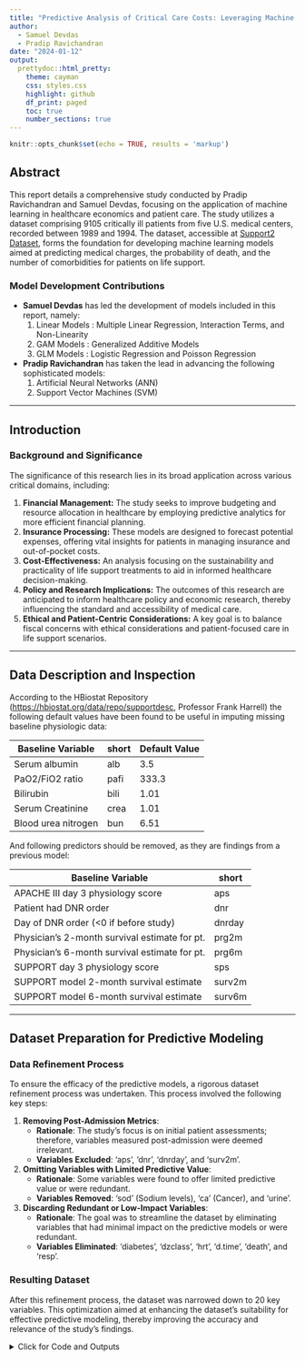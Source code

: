 ```yaml
---
title: "Predictive Analysis of Critical Care Costs: Leveraging Machine Learning to Understand Healthcare Factors in Life Support Patients"
author:
  - Samuel Devdas
  - Pradip Ravichandran
date: "2024-01-12"
output:
  prettydoc::html_pretty:
    theme: cayman
    css: styles.css
    highlight: github
    df_print: paged
    toc: true
    number_sections: true
---
```



```r
knitr::opts_chunk$set(echo = TRUE, results = 'markup')
```

## Abstract

This report details a comprehensive study conducted by Pradip Ravichandran and Samuel Devdas, focusing on the application of machine learning in healthcare economics and patient care. The study utilizes a dataset comprising 9105 critically ill patients from five U.S. medical centers, recorded between 1989 and 1994. The dataset, accessible at [Support2 Dataset](https://archive.ics.uci.edu/dataset/880/support2), forms the foundation for developing machine learning models aimed at predicting medical charges, the probability of death, and the number of comorbidities for patients on life support.

### Model Development Contributions

- **Samuel Devdas** has led the development of models included in this report, namely:
  1. Linear Models : Multiple Linear Regression, Interaction Terms, and Non-Linearity
  2. GAM Models : Generalized Additive Models
  3. GLM Models : Logistic Regression and Poisson Regression

- **Pradip Ravichandran** has taken the lead in advancing the following sophisticated models:
  1. Artificial Neural Networks (ANN)
  2. Support Vector Machines (SVM)



---


## Introduction

### Background and Significance

The significance of this research lies in its broad application across various critical domains, including:

1. **Financial Management:** The study seeks to improve budgeting and resource allocation in healthcare by employing predictive analytics for more efficient financial planning.
2. **Insurance Processing:** These models are designed to forecast potential expenses, offering vital insights for patients in managing insurance and out-of-pocket costs.
3. **Cost-Effectiveness:** An analysis focusing on the sustainability and practicality of life support treatments to aid in informed healthcare decision-making.
4. **Policy and Research Implications:** The outcomes of this research are anticipated to inform healthcare policy and economic research, thereby influencing the standard and accessibility of medical care.
5. **Ethical and Patient-Centric Considerations:** A key goal is to balance fiscal concerns with ethical considerations and patient-focused care in life support scenarios.

---

## Data Description and Inspection

According to the HBiostat Repository (<https://hbiostat.org/data/repo/supportdesc>, Professor Frank Harrell) the following default values have been found to be useful in imputing missing baseline physiologic data:

| Baseline Variable   | short | Default Value |
|---------------------|-------|---------------|
| Serum albumin       | alb   | 3.5           |
| PaO2/FiO2 ratio     | pafi  | 333.3         |
| Bilirubin           | bili  | 1.01          |
| Serum Creatinine    | crea  | 1.01          |
| Blood urea nitrogen | bun   | 6.51          |


And following predictors should be removed, as they are findings from a previous model:

| Baseline Variable                             | short  |
|-----------------------------------------------|--------|
| APACHE III day 3 physiology score             | aps    |
| Patient had DNR order                         | dnr    |
| Day of DNR order (<0 if before study)         | dnrday |
| Physician’s 2-month survival estimate for pt. | prg2m  |
| Physician’s 6-month survival estimate for pt. | prg6m  |
| SUPPORT day 3 physiology score                | sps    |
| SUPPORT model 2-month survival estimate       | surv2m |
| SUPPORT model 6-month survival estimate       | surv6m |


---


## Dataset Preparation for Predictive Modeling

### Data Refinement Process

To ensure the efficacy of the predictive models, a rigorous dataset refinement process was undertaken. This process involved the following key steps:

1. **Removing Post-Admission Metrics**: 
   - **Rationale**: The study's focus is on initial patient assessments; therefore, variables measured post-admission were deemed irrelevant.
   - **Variables Excluded**: 'aps', 'dnr', 'dnrday', and 'surv2m'.

2. **Omitting Variables with Limited Predictive Value**: 
   - **Rationale**: Some variables were found to offer limited predictive value or were redundant.
   - **Variables Removed**: 'sod' (Sodium levels), 'ca' (Cancer), and 'urine'.

3. **Discarding Redundant or Low-Impact Variables**: 
   - **Rationale**: The goal was to streamline the dataset by eliminating variables that had minimal impact on the predictive models or were redundant.
   - **Variables Eliminated**: 'diabetes', 'dzclass', 'hrt', 'd.time', 'death', and 'resp'.

### Resulting Dataset

After this refinement process, the dataset was narrowed down to 20 key variables. This optimization aimed at enhancing the dataset's suitability for effective predictive modeling, thereby improving the accuracy and relevance of the study's findings.

<details>
<summary>Click for Code and Outputs </summary>
```r
# Load dataset
df_support <- read.csv("support2.csv", header = TRUE, sep = ",")

# Check the Variables' descriptions
df_description <- read.csv("support-variables-description.csv", header = TRUE, sep = ",")
df_description

# Inspect dataset
head(df_support, 3)

# Check structure of the dataset
str(df_support)
dim(df_support)

# Subset the data frame
selected_vars <- c("age", "hospdead", "slos", "dzgroup", "num.co", 
                   "edu", "income", "scoma", "charges", "hday", 
                   "dementia", "meanbp", "temp", "pafi", "alb", 
                   "bili", "crea", "ph", "bun", "adlsc")

# Create a new data frame with only the selected variables
df_support <- df_support[selected_vars]
```
<details>

---

## Data Cleaning and Preprocessing

### Overview

Data cleaning and preprocessing are critical steps in preparing a dataset for predictive modeling. In this phase, we focused on converting data into a format that can be effectively utilized in machine learning models, with particular attention to correctly formatting and processing categorical variables.

### Process Description

#### Categorical Variables Inspection

Our initial step involved a detailed inspection of the dataset, particularly focusing on categorical variables. We identified issues with data types of some variables. For instance, the `income` variable was incorrectly classified as a character (`chr`) type, which should have been a categorical (`factor`) type. This misclassification can impact the model's performance as it treats these variables inappropriately. 

- Example of Incorrect Data Type: `income: chr "$11-$25k" "$11-$25k" "under $11k"`

#### Code Implementation

1. **Identification of Categorical Variables:**
   We began by grouping the variables of interest (`hospdead`, `dzgroup`, `income`, `dementia`) which are categorical in nature.

2. **Verification of Unique Values:**
   Using the `sapply` function, we checked for unique values in these variables within the dataset to understand their structure and variability.

3. **Conversion to Factors:**
   To correct the data types, we converted these variables into factors. Notably, `income` was converted to an ordered factor to maintain the inherent order in income categories. This conversion is crucial for models that are sensitive to the ordinal nature of the data.

4. **Final Structure Validation:**
   After the conversion, we rechecked the structure of the dataset to ensure that the changes were correctly implemented.


<details>
<summary>Click for Code and Outputs </summary>
```r
# Identify and Group the categorical variables as categories of interest
cat_interest <- c("hospdead", "dzgroup", "income", "dementia")

# Apply unique function to validate that the cat_interest have unique categorical values and check their structure
unique_values <- sapply(df_support[cat_interest], unique)
str(unique_values)

# Convert categorical and ordinal variables to factors
df_support$hospdead <- factor(df_support$hospdead)
df_support$dzgroup <- factor(df_support$dzgroup)
df_support$income <- factor(df_support$income, ordered = TRUE, 
                            levels = c("under $11k", "$11-$25k", "$25-$50k", ">$50k"))
df_support$dementia <- factor(df_support$dementia)

# Check structure of dataset to confirm changes
str(df_support[cat_interest])

```
<details>

---

## Imputing Missing Values

### Introduction

Handling missing data is a crucial step in the machine learning pipeline. Inconsistent handling of missing values can introduce bias or distort the underlying patterns in the data, impacting model performance.

### Methodology

1. **Predefined Imputation**: For certain variables (`alb`, `pafi`, `bili`, `crea`, `bun`), we impute missing values with predefined constants. This approach is often used when domain knowledge suggests a standard value or when a typical value is known. 

2. **Mean Imputation for 'ph'**: We impute the variable `ph` with the mean of its non-missing values. Mean imputation is effective for normally distributed data or when the proportion of missing data is low.

3. **Mode Imputation for Categorical Variables**: For categorical variables (`income`, `edu`), we employ mode imputation. This method is suitable for categorical data, substituting missing values with the most frequently occurring category.

4. **Validation of Imputation**: Post-imputation, we verify the absence of missing values in our dataset. This step ensures data integrity and completeness.

5. **Data Cleaning**: Finally, we remove any remaining rows with missing values. This step is vital in scenarios where imputation is not feasible or when the remaining missing data is minimal and unlikely to impact the dataset's overall quality.


<details>
<summary>Click for Code and Outputs </summary>
```r
# Impute missing values with specified values
impute_values <- c(
    alb = 3.5, pafi = 333.3, bili = 1.01,
    crea = 1.01, bun = 6.51
)

# Loop through the vector to impute values
for (var in names(impute_values)) {
    df_support[[var]][is.na(df_support[[var]])] <- impute_values[var]
}

# Impute the variable "ph" with the mean value
mean_ph <- mean(df_support$ph, na.rm = TRUE)
df_support$ph[is.na(df_support$ph)] <- mean_ph

# Impute the variable "income" with the mode value
getMode <- function(v) {
    uniqv <- unique(na.omit(v))
    uniqv[which.max(tabulate(match(v, uniqv)))]
}
mode_value <- getMode(df_support$income)
df_support$income[is.na(df_support$income)] <- mode_value

# Impute the variable "edu" with the mode value
mode_value <- getMode(df_support$edu)
df_support$edu[is.na(df_support$edu)] <- mode_value

# Check for Missing Values in df_support and sort in descending order
na_counts_col <- colSums(is.na(df_support))
na_counts_col <- sort(na_counts_col, decreasing = TRUE)
na_counts_col[1:15]

# Drop all the remaining rows with missing values.
final_df <- df_support[complete.cases(df_support), ]
dim(final_df)
sort(colnames(final_df))
```
<details>

---

## Exploratory Data Analysis

### Distribution Analysis of 'Charges'

#### Initial Observation
- The initial analysis of the `charges` variable reveals a highly right-skewed distribution. This skewness indicates that the majority of charges are less than 100,000, suggesting a concentration of lower values in our dataset.

#### Transformation Strategy
- To address the skewness and linearize the relationships, we apply a logarithmic transformation to the `charges` variable. This approach is standard in data analysis to handle skewed data distributions.

#### Implementation Details
1. **Logarithmic Transformation**:
   - The logarithm of zero or negative numbers is undefined. To circumvent this issue, we add a small constant (1 in this case) to the `charges` before applying the logarithmic transformation. This step ensures that all values are positive and suitable for the transformation.
   - `final_df$log_charges <- log(final_df$charges + 1)`

2. **Re-evaluation of Distribution**:
   - Post-transformation, the distribution of `log_charges` is examined. The histogram of log-transformed charges indicates a shift towards a more normal distribution. This transformation makes the data more suitable for various statistical and machine learning models that assume normality of features.


<details>
<summary>Click for Code and Outputs </summary>
```r
hist(final_df$charges, breaks = 50, main = "Histogram of Charges", xlab = "Charges", col = "blue", border = "black")

# The "charges" variable is highly right skewed with majority <100000

# To linearize the relationships, we take the logarithm of the 'charges' variable. However, since the log of zero or negative numbers is undefined, we add a small constant before taking the log to avoid errors. We then check the distribution of the resulting log-transformed charges.

# Taking the logarithm of 'charges' to linearize relationships
final_df$log_charges <- log(final_df$charges + 1)

# Plotting the histogram to check the distribution of log-transformed 'charges'
hist(final_df$log_charges, breaks = 50, 
     main = "Histogram of log_Charges", 
     xlab = "Charges", col = "blue", border = "black")
```


### Data Visualization: Exploring Relationships in Healthcare Data

#### Objective

The primary aim here is to visually explore the relationships between various numeric variables and `log_charges`, a logarithmic transformation of medical charges, in a healthcare dataset. This examination is pivotal in identifying potential predictors for healthcare costs.

#### Preparing Data for Plotting

- **Selection of Numeric Variables**: We began by isolating numeric variables from the dataset. These variables represent different quantitative aspects of healthcare data.

- **Excluding Target Variables**: From this numeric subset, we intentionally excluded  'charges'. 'log_charges' is our variable of interest, against which we plot other variables, and 'charges' is its non-logarithmic counterpart.

#### Key Observations

- **Variables such as 'slos', 'edu', 'scoma', 'hday', 'hrt', 'temp', 'bili', 'crea', and 'bun' showed a positive relationship with 'log_charges'**. This indicates that as these variables increase, there's a tendency for the logarithm of medical charges to increase as well.

- **Variables like 'age', 'num.co', and 'pafi' exhibited a negative relationship with 'log_charges'**. This suggests that higher values of these variables are associated with lower logarithmic medical charges.


<details>
<summary>Click for Code and Outputs </summary>
```r
# Make data ready for plotting
numeric_vars <- names(final_df)[sapply(final_df, is.numeric)]
numeric_vars

# Exclude 'log_charges' from Numeric Columns
numeric_vars <- numeric_vars[!(numeric_vars %in% c("log_charges", "charges"))]
numeric_vars

# Loop through each numeric variable and create a scatterplot against 'log_charges'
library(ggplot2)
for (var in numeric_vars) {
  print(
    ggplot(final_df, aes_string(x = var, y = "log_charges")) +
      geom_point(shape = 19, size = 1, alpha = 0.5, color = "blue") +
      geom_smooth(method = "lm", se = FALSE, color = "red") +  # Add a linear regression line
      labs(title = paste("Scatterplot of log_charges vs", var), x = var, y = "log_charges")
  )
}
```
<details>

---

## Multiple Linear Regression: Predicting Charges for Life Support Patients

### Identifying Key Variables Influencing Life Support Patient Charges

#### Overview

In this section, we discuss the development of multiple linear models to identify the most significant variables impacting the 'log_charges' for life support patients. This is a crucial aspect of healthcare management, as understanding these variables can aid in cost prediction and management.

#### Model Development Process

1. **Initial Model Creation**: We start by fitting a linear model (`lm.charges1`) using all available variables except for 'charges'. This model serves as a baseline to identify potential predictors of 'log_charges'.

2. **Iterative Model Refinement**: 
   - We employ a stepwise approach, systematically removing variables that show the least significance based on their p-values and F-test results. This process involves updating the model multiple times (from `lm.charges1` to `lm.charges8`) to refine its predictive accuracy.
   - In each step, variables like 'crea', 'adlsc', 'alb', 'pafi', and 'scoma', among others, are excluded based on statistical tests (`drop1` analysis). 
   - The aim is to simplify the model by keeping only those variables that significantly contribute to the prediction of 'log_charges'.

3. **Assessing Model Fit**:
   - Throughout this process, we continuously assess the model fit using summary statistics and Akaike Information Criterion (AIC). This helps in determining the balance between model complexity and explanatory power.
   - By the final model (`lm.charges8`), we reach a point where further simplification would lead to a loss of predictive power, indicating an optimal set of variables.

#### Insights and Decision-Making

- **Variable Importance**: This process reveals the most critical variables impacting 'log_charges'. By removing variables one by one and observing the changes in the model's performance, we identify those factors that have the most substantial influence.

- **Model Simplification**: The stepwise refinement underscores the importance of simplicity in model construction. By removing less significant variables, we enhance the model's interpretability and efficiency without compromising its predictive ability.

- **Methodological Considerations**: This iterative approach demonstrates a careful balance between statistical rigor and practical relevance. The decisions made at each step are grounded in statistical tests and the overarching goal of model optimization.

<details>
<summary>Click for Code and Outputs </summary>
```r
# Fitting the starting model using all the variables except 'charges'
# Select only numeric columns from the data frame
numeric_columns <- sapply(final_df, is.numeric)

# Create a new data frame without the 'charges' column
full_df <- subset(final_df, select = -charges) 

# Fit a linear model to predict log-transformed charges using all other variables
lm.charges1 <- lm(log_charges~ ., data = full_df)

# Display the summary of the model fit
summary(lm.charges1)

# Dropping the least significant variable from the model and testing the difference
drop1(lm.charges1, test = "F")

# Updating the model by excluding identified variables
lm.charges2 <- update(lm.charges1, . ~ . - crea)
summary(lm.charges2)

# Dropping variables with higher p-values and inspecting the AIC impact
drop1(lm.charges2, test = "F")

# Simplifying the model based on the drop1 analysis and keeping variables of interest
# Removing the variables adlsc, alb, pafi, and scoma from the model
lm.charges3 <- update(lm.charges2, . ~ . -adlsc -alb - pafi -scoma )
summary(lm.charges3)

# Dropping variables one by one from the model lm.charges3 and testing with F-test
drop1(lm.charges3, test = "F")

# Updating the model lm.charges3 by removing the variables 'ph', 'dementia', 'num.co', 'meanbp'
# and then summarizing the new model lm.charges4
lm.charges4 <- update(lm.charges3, . ~ . - ph - dementia - num.co - meanbp )
summary(lm.charges4)

# Testing the model by dropping one variable at a time
drop1(lm.charges4, test = "F")

# Updating the model by removing the 'slos' variable
lm.charges5 <- update(lm.charges4, . ~ . - slos )
summary(lm.charges5)

# Performing a drop1 test on the model lm.charges5 to check which variable can be dropped
drop1(lm.charges5, test = "F")

# Updating the model by dropping the 'income' variable due to its high p-value
lm.charges6 <- update(lm.charges5, . ~ . - income)
summary(lm.charges6)

# Conducting drop1 analysis to test individual model terms
drop1(lm.charges6, test = "F")

# Updating the model by dropping variables with higher p-values, in this case 'bili'
lm.charges7 <- update(lm.charges6, . ~ . - bili )
summary(lm.charges7)

# Conducting drop1 analysis to see the effect of dropping each variable on model fit
drop1(lm.charges7, test = "F")

# Updating the model by dropping the variable with the highest AIC impact
lm.charges8 <- update(lm.charges7, . ~ . - hday)
summary(lm.charges8)

# Conducting final drop1 analysis to check for any remaining insignificant variables.
drop1(lm.charges8, test = "F")

# Finally, the model cannot be further simplified without loss of predictive power.

```
<details>

### Linear Models: Cross-Validation and Best Model Selection

#### Overview

In this phase, we focus on the critical step of cross-validating various linear models to determine the most effective one. Cross-validation is a robust method to evaluate the performance of models on unseen data, thereby reducing the risk of overfitting and ensuring that the selected model generalizes well to new data.

#### Methodology

- **Cross-Validation Technique**: We employ a 10-fold cross-validation technique using the `caret` package in R. This method splits the dataset into ten parts, trains the model on nine parts, and validates on the remaining part. This process is repeated ten times, each time with a different part used for validation.

- **Models Evaluated**: Multiple linear regression models (`lm.charges1` to `lm.charges8`) are evaluated. Each model differs in terms of the features included or the way these features are processed.

#### Results and Interpretation

- **Performance Metrics**: We assess the models based on Root Mean Square Error (RMSE), R-squared, and Mean Absolute Error (MAE). Lower RMSE and MAE values indicate better model accuracy, while a higher R-squared value suggests better model fit.

- **Top Performing Models**: 
  - `lm.charges1` and `lm.charges2` showed the best accuracy with RMSE approximately 0.726 and R-squared around 0.676. 
  - `lm.charges3` exhibited slightly lower performance.
  - `lm.charges4` presented a decent balance between accuracy and model complexity (RMSE: 0.731, R-squared: 0.671).
  - `lm.charges5` indicated lower accuracy (RMSE: 0.904, R-squared: 0.497), hinting at potential overfitting issues.

#### Conclusion

Based on the cross-validation results, we select `lm.charges4` for further development. This model is chosen for its balance between simplicity and effectiveness, indicating a good trade-off between accuracy and model complexity. This decision aligns with the principle of Occam's Razor in model selection, favoring models that achieve similar performance with fewer parameters or simpler structures.


<details>
<summary>Click for Code and Outputs </summary>
```r
# Load the required package
library(caret)

# Setting a seed for reproducibility
set.seed(123)

# Create a function for cross-validation
cross_validate_model <- function(model, full_df, number_folds = 10) {
  # Extract the formula from the model
  model_formula <- formula(model)
  
  # Set up cross-validation control
  train_control <- trainControl(method = "cv", number = number_folds)
  
  # Train the model using cross-validation
  cv_model <- train(model_formula, data = full_df, method = "lm", trControl = train_control)
  
  # Return the results
  return(cv_model$results)
}

# Perform cross-validation for each of the remaining models
results1 <- cross_validate_model(lm.charges1, full_df)
results2 <- cross_validate_model(lm.charges2, full_df)
results3 <- cross_validate_model(lm.charges3, full_df)
results4 <- cross_validate_model(lm.charges4, full_df)
results5 <- cross_validate_model(lm.charges5, full_df)
results6 <- cross_validate_model(lm.charges6, full_df)
results7 <- cross_validate_model(lm.charges7, full_df)
results8 <- cross_validate_model(lm.charges8, full_df)

# Load libraries for printing tables
library(knitr)
library(DT)

# Rounding the values in the data frame
results_df <- data.frame(
  Model = c("lm.charges1", "lm.charges2", "lm.charges3", "lm.charges4",
            "lm.charges5", "lm.charges6", "lm.charges7", "lm.charges8"),
  RMSE = round(c(results1$RMSE, results2$RMSE, results3$RMSE, 
                 results4$RMSE, results5$RMSE, results6$RMSE, results7$RMSE, results8$RMSE), 3),
  Rsquared = round(c(results1$Rsquared, results2$Rsquared, 
                     results3$Rsquared, results4$Rsquared, results5$Rsquared, results6$Rsquared, results7$Rsquared, results8$Rsquared), 3),
  MAE = round(c(results1$MAE, results2$MAE, results3$MAE, 
                results4$MAE, results5$MAE, results6$MAE, results7$MAE, results8$MAE), 3)
)

# Display the results as a table
datatable(results_df, caption = 'Linear Model Development Cross-validation Results', 
          options = list(pageLength = 10 ))
```
<details>


### Analysis of Interaction Terms on Model 'lm.charges4'

#### Interaction Effects of Age and Disease Group on Healthcare Charges

1. **Impact of Age Across Different Disease Groups**:
   - We investigated how the impact of age on healthcare charges varies across different disease groups in the dataset. This analysis is particularly relevant to understand if aging influences the cost of healthcare differently for various medical conditions.
   - **Findings**:
     - For certain disease groups like Chronic Heart Failure (CHF), Coma, and Multiple Organ System Failure (MOSF) with Malignancy, there is a significant decrease in charges with age. This suggests that for these conditions, older patients might incur lower healthcare costs.
     - However, for other conditions such as Cirrhosis, Colon Cancer, Chronic Obstructive Pulmonary Disease (COPD), and Lung Cancer, no significant interaction effect was observed. This indicates that the impact of age on healthcare charges is consistent across patients of different ages for these diseases.

#### Interaction Effects of Hospital Death and Disease Group on Healthcare Charges

2. **Effect of Hospital Death on Charges Modified by Disease Type**:
   - The study also explored whether the effect of hospital death on healthcare charges is modified by the type of disease a patient has. This analysis aims to uncover any differential financial implications of hospital death across various disease conditions.
   - **Findings**:
     - The analysis revealed significant interactions between hospital death and specific disease groups. This implies that the financial impact of hospital deaths varies considerably depending on the patient's disease condition.
     - For instance, certain diseases may exhibit higher healthcare charges in cases of hospital deaths, possibly indicating more resource-intensive care or complications leading to such outcomes.
     - Conversely, other diseases might show less pronounced financial impacts in the event of hospital deaths, suggesting different care patterns or resource utilization.



<details>
<summary>Click for Code and Outputs </summary>
```r
# Adding an interaction term between 'age' and 'dzgroup' to the model
lm_age_dzgroup <- lm(log_charges ~ age * dzgroup 
                     + hospdead + edu + income
                     + hday + temp + bili + bun, 
                     data = full_df)

# Checking the summary of the model to see the interaction effect
summary_lm_age_dzgroup <- summary(lm_age_dzgroup)
print(summary_lm_age_dzgroup)

#Summary of Interaction Effects between Age and Disease Groups
#- CHF: Significant decrease in charges with age.
#- Coma: Significant decrease in charges with age.
#- MOSF w/Malignancy: Significant decrease in charges with age.
#- Cirrhosis, Colon Cancer, COPD, Lung Cancer: No significant interaction.

#2. Is the effect of hospital death on healthcare charges modified
#by the type of disease a patient has?
#Adding an interaction term between hospital stay length (hospdead) and disease group

# Fit a linear model with interaction between hospdead and dzgroup, controlling for other variables
lm_hospdead_dzgroup <- lm(log_charges ~ hospdead * dzgroup 
                                      + age + edu + income + hday 
                                      + temp + bili + bun, 
                                      data = full_df)

# Check the summary of the model to see the interaction effect
print(summary(lm_hospdead_dzgroup))

```
<details>


### Cross-Validation of Linear Models with Interaction Terms

In this section, we focus on evaluating the impact of interaction terms on the linear model 'lm.charges4'. Specifically, we perform cross-validation on two linear models incorporating interaction terms: Age-Disease Group and Hospdead-Disease Group. The goal is to compare these models with 'lm.charges4' to understand how interaction terms influence model performance.

#### Methodology

1. **Cross-Validation Procedure**: We conduct cross-validation for both interaction models. This approach helps us assess the model's performance across different subsets of the data, ensuring a robust evaluation.

2. **Models Evaluated**:
   - Age-Disease Group Interaction Model (`lm_age_dzgroup`).
   - Hospdead-Disease Group Interaction Model (`lm_hospdead_dzgroup`).

#### Results and Analysis

- **Model Performance Comparison**:
  - 'lm.charges4': RMSE = 0.732, Rsquared = 0.673, MAE = 0.571.
  - 'lm_age_dzgroup': RMSE = 0.901, Rsquared = 0.499, MAE = 0.718.
  - 'lm_hospdead_dzgroup': RMSE = 0.894, Rsquared = 0.507, MAE = 0.71.

- **Interpretation**:
  - The original model 'lm.charges4' outperforms the interaction models in all three metrics, indicating better predictive accuracy and fit, but addition of interaction terms help to understand the dynamics of specific age and disease groups.
 

<details>
<summary>Click for Code and Outputs </summary>
```r
# Set a seed for reproducibility
set.seed(123)

# Perform cross-validation for the Age-Disease Group Interaction Model
results_age_dzgroup <- cross_validate_model(lm_age_dzgroup, full_df)

# Perform cross-validation for the Hospdead-Disease Group Interaction Model
results_hospdead_dzgroup <- cross_validate_model(lm_hospdead_dzgroup, full_df)

# Rounding and creating a data frame for the results
results_df2 <- data.frame(
  Model = c("lm.charges4", "lm_age_dzgroup", "lm_hospdead_dzgroup"),
  RMSE = round(c(results4$RMSE, results_age_dzgroup$RMSE, results_hospdead_dzgroup$RMSE), 3),
  Rsquared = round(c(results4$Rsquared, results_age_dzgroup$Rsquared, results_hospdead_dzgroup$Rsquared), 3),
  MAE = round(c(results4$MAE, results_age_dzgroup$MAE, results_hospdead_dzgroup$MAE), 3)
)

# Displaying the results in a datatable
datatable(results_df2, caption = 'Selected Interaction Cross-validation Results', options = list(pageLength = 5))
```
<details>


### Non-Linear effect modelling using Linear Models

#### Visual Exploration of Non-Linear Trends

In this phase of our analysis, we focus on identifying non-linear relationships within our dataset. Non-linear models are often more complex and can capture patterns that linear models might miss. Our approach is to visually explore these potential non-linear trends among the numeric variables.

##### Methodology

- **Visual Analysis**: We use scatterplots with loess smoothers to visualize each numeric variable's relationship with `log_charges`. This method provides an intuitive way to detect non-linear trends.

- **Tools Used**: For the visual exploration, we employ `ggplot2`, a powerful visualization library in R. 

- **Process**: For each numeric variable, a scatterplot is generated. We overlay a loess smoother—a type of non-parametric regression method—on each plot. The smoother (illustrated as a red line with an orange confidence area) highlights the potential non-linear relationship between the variable and `log_charges`.

##### EDA Summary: Non-Linear Effects

- **Findings**: The visual exploration reveals several non-linear effects in the dataset:

  - **Probable Quadratic Effects**: Variables such as `meanbp`, `bun`, `ph`, and `slos` demonstrate quadratic-like effects.

  - **Polynomial Effects**: Other variables, including `temp`, `edu`, `hrt`, `hday`, `bili`, `num.co`, and `alb`, show patterns that suggest polynomial relationships.

  - **Linear Trends**: Interestingly, the variable `age` does not exhibit significant non-linear trends, indicating a possibly linear relationship with `log_charges`.

<details>
<summary>Click for Code and Outputs </summary>
```r
# Load the ggplot2 library for plotting
library(ggplot2)

# Loop through each numeric variable to create scatterplots with a loess smoother
for (var in numeric_vars) {
  # Creating a scatterplot with a smoother to detect non-linear trends
  print(
    ggplot(final_df, aes_string(x = var, y = "log_charges")) +
      geom_point(shape = 19, size = 1, alpha = 0.5, color = "blue") +
      geom_smooth(method = "loess", se = TRUE, color = "red", fill = "orange") +  # Loess smoother for non-linear trends
      labs(title = paste("Exploring Non-Linear Relationship of", var, "with log_charges"),
           x = var, y = "log_charges")
  )
}
```
<details>
  

### Iterating on the lm.charges4 Model: Incorporating Non-Linear Effects

In this stage of our linear model development, we focus on enhancing the lm.charges4 model by incorporating observed non-linear effects. This iterative process involves evaluating and adjusting the model to better capture the complexities in the data.

#### Building a Model with Non-Linear Effects

- **Model Enhancement**: We augment the existing linear model (lm.charges4) by introducing non-linear terms. This is based on the observation that certain variables exhibit non-linear relationships with the target variable.

- **Evaluation of Non-Linear Terms**:
    - `num.co`: Higher order (polynomial) terms were found to be insignificant, leading to a decision to revert this variable to a linear term.
    - `bili`: A cubic polynomial (`poly3`) was initially tested but proved insignificant, prompting a reduction to a quadratic term (`poly2`).
    - `edu` and `meanbp`: Similar to `num.co`, higher order terms did not contribute significantly, thus reverting to linear terms.

#### Simplifying the Model

- **Removing Insignificant Polynomial Terms**: Based on the analysis, we further simplify the model by removing polynomial terms for `num.co`, `bili`, and `meanbp`. Additionally, terms for `alb` and `ph` are also removed to reduce model complexity.

- **Rationale**: This simplification step aims to streamline the model, enhancing its interpretability and efficiency without compromising on predictive accuracy.

<details>
<summary>Click for Code and Outputs </summary>
```r
# Update the lm.charges4 model with non-linear terms
nonlinear.lm.charges4 <- update(lm.charges4, . ~ . -slos - meanbp - bun - ph - alb 
                                - temp - edu - hday - bili - num.co +
                                  poly(slos, 2) +
                                  poly(meanbp, 2) + 
                                  poly(bun, 2) +
                                  poly(ph, 2) +
                                  poly(alb, 2) +
                                  poly(temp, 3) + 
                                  poly(edu, 3) +
                                  poly(hday, 3) +
                                  poly(bili, 3) +
                                  poly(num.co, 3))

# Summary of the updated model
summary(nonlinear.lm.charges4)

#### Simplify model, remove poly terms for num.co, bili, meanbp


lm.nonlinear.trim <- update(nonlinear.lm.charges4, . ~ .  
                              - poly(num.co, 3) - poly(bili,3) - poly(meanbp, 2)
                              - poly(alb, 2) - poly(ph, 2)
                              )
summary(lm.nonlinear.trim)
```
<details>

### Cross-Validation and Comparison of Models with Non-Linearity

In this segment, we focus on the cross-validation and comparative analysis of non-linear models derived from the original linear model `lm.charges4`. Our goal is to understand how non-linear adaptations improve model performance and whether a more refined model (trimmed model) can maintain predictive accuracy with reduced complexity.

#### Non-Linearity Model Adaptations

1. **Nonlinear lm.charges4**: This model represents the first step in moving away from linear assumptions. The cross-validation results indicate a significant improvement over the linear version:
   - **RMSE (Root Mean Square Error)**: Reduced to 0.649 from 0.731 (linear model), indicating better accuracy.
   - **R-squared**: Increased to 0.741 from 0.671 (linear model), showing enhanced predictive power.

2. **Trimmed Nonlinear Model**: This version further simplifies the model by reducing the number of variables.
   - **Performance Metrics**: It achieves an RMSE of 0.65 and an R-squared of 0.742, almost mirroring the performance of the full non-linear model.

#### Comparative Insights

- **Enhanced Accuracy with Non-Linearity**: The shift to a non-linear approach markedly improves the model's accuracy, as evidenced by lower RMSE and higher R-squared values compared to the linear counterpart.

- **Balancing Complexity and Performance**: The Trimmed Nonlinear Model maintains similar levels of predictive accuracy as the full non-linear model, despite the reduction in variables. This suggests an effective balance between model simplicity and predictive capability.


<details>
<summary>Click for Code and Outputs </summary>
```r
# Perform cross-validation for nonlinear.lm.charges4
results_nonlinear_charges4 <- cross_validate_model(nonlinear.lm.charges4, full_df)

# Perform cross-validation for the final trimmed model
results_trimmed <- cross_validate_model(lm.nonlinear.trim, full_df)

# Combine the selected results into one data frame
selected_results_df <- data.frame(
  Model = c(
    "lm.charges4", "Nonlinear lm.charges4", "Trimmed Nonlinear Model"
  ),
  RMSE = round(c(
    results4$RMSE, results_nonlinear_charges4$RMSE, results_trimmed$RMSE
  ), 3),
  Rsquared = round(c(
    results4$Rsquared, results_nonlinear_charges4$Rsquared, results_trimmed$Rsquared
  ), 3),
  MAE = round(c(
    results4$MAE, results_nonlinear_charges4$MAE, results_trimmed$MAE
  ), 3)
)

# Display the selected results table
datatable(selected_results_df, caption = 'Selected Non-Linear Cross-validation Results Comparison', options = list(pageLength = 10))
```
<details>


---


## Generalized Additive Model (GAM) Overview

In this section, we examine the application of a Generalized Additive Model (GAM) to capture non-linear dynamics in our dataset. Our aim is to build upon the insights gained from our previously most performant model, "lm.nonlinear.trim," and explore how a GAM can provide a more nuanced understanding of the relationships between variables.

### Model Building with GAM

- **Model Foundation**: The GAM is constructed using variables from the "lm.nonlinear.trim" model. This approach ensures that we are building on a foundation of variables already proven to be significant in capturing non-linear patterns.

- **Non-Linear Relationships**: GAM allows us to model non-linear relationships between the predictors and the response variable. By employing smooth functions , we can flexibly fit these non-linear relationships.

#### Interpretation of GAM Summary

- **Parametric Coefficients**: The significant intercept value suggests a strong baseline level in the log-transformed response variable, indicating the importance of the constant component in the model.

- **Smooth Terms Significance**: Each smooth term (representing each variable) shows a degree of freedom (edf) significantly greater than 1, demonstrating that the relationships are indeed non-linear. The p-values of these terms are highly significant, reinforcing the importance of these non-linear dynamics in the model.

- **Model Performance Metrics**:
    - **Adjusted R-Squared (0.741)**: This high value indicates that a substantial proportion of the variance in the data is explained by the model.
   

<details>
<summary>Click for Code and Outputs </summary>
```r
# Load GAM library
library(mgcv)

# Using the numeric variables from lm.nonlinear.trim to build a base GAM
gam.model1 <- gam(log_charges ~ s(age) +
                                s(slos) + 
                                s(bun) +
                                s(alb) +
                                s(temp) + 
                                s(hday) +
                                s(bili) +
                                s(edu) ,
                              data = full_df)

# Summary of the GAM model
summary(gam.model1)
```
<details>

### Cross-Validation and Comparison of Non-Linear Models

#### Cross-Validation of the GAM Model

In this section, we assess the performance of the Generalized Additive Model (GAM) alongside other non-linear models using cross-validation techniques. Our goal is to identify the model that offers the best balance between accuracy and interpretability.

#### Cross-Validation Results Summary

1. **Linear Model (lm.charges4)**:
   - RMSE: 0.731, R-squared: 0.671, MAE: 0.57
   - This model provides a basic level of predictive accuracy and serves as a baseline for comparison.

2. **Nonlinear Linear Model (Nonlinear lm.charges4)**:
   - RMSE: 0.649, R-squared: 0.741, MAE: 0.502
   - Demonstrates improved accuracy over the basic linear model, highlighting the benefits of incorporating nonlinearity.

3. **Trimmed Nonlinear Model**:
   - RMSE: 0.647, R-squared: 0.742, MAE: 0.503
   - Offers a marginal improvement in accuracy over the full nonlinear model. Its simpler and more interpretable structure makes it an attractive option.

4. **Generalized Additive Model (GAM)**:
   - RMSE: 0.659, R-squared: 0.732
   - Shows competitive performance, slightly lagging behind the trimmed nonlinear model. Its flexibility in capturing complex patterns is noteworthy, though it may compromise interpretability.

#### Conclusion

- The **Trimmed Nonlinear Model** stands out as the optimal choice, striking a balance between high accuracy and model simplicity.
- The **GAM Model**, while demonstrating robust performance, falls short in terms of interpretability when compared to simpler models. Its complexity suggests potential overfitting, which is a critical aspect to consider in model selection.
- This analysis underscores the importance of evaluating models not just on accuracy metrics, but also on their complexity and interpretability, ensuring that the chosen model aligns with the overarching goals of the analysis.


<details>
<summary>Click for Code and Outputs </summary>
```r
# Load the 'mgcv' library
library(mgcv)

# Prepare Data for K-Fold Cross-validation
set.seed(123)  # for reproducibility
k <- 10  # number of folds
n <- nrow(full_df)
fold_ids <- sample(rep(1:k, length.out = n))

# Define a function to perform k-fold cross-validation
perform_cv_for_gam <- function(model, data, k) {
  # Initialize vectors to store performance metrics
  rmse_values <- numeric(k)
  r_squared_values <- numeric(k)

  # Generate fold IDs for cross-validation
  set.seed(123)  # For reproducibility
  fold_ids <- sample(rep(1:k, length.out = nrow(data)))

  # Perform k-fold cross-validation
  for (i in 1:k) {
    train_data <- data[fold_ids != i, ]
    test_data <- data[fold_ids == i, ]

    # Make predictions and calculate RMSE and R-squared
    predictions <- predict(model, test_data, type = "response")
    rmse_values[i] <- sqrt(mean((predictions - test_data$log_charges)^2))
    r_squared_values[i] <- cor(predictions, test_data$log_charges)^2
  }

  # Calculate and return the average RMSE and R-squared
  list(mean_rmse = mean(rmse_values), mean_r_squared = mean(r_squared_values))
}

# Results of 10-fold cross-validation
cv_results <- perform_cv_for_gam(gam.model1, full_df, 10)
gam_mean_rmse <- cv_results$mean_rmse
gam_mean_r_squared <- cv_results$mean_r_squared

# Combine the Selected Results into One Data Frame
selected_results_df <- data.frame(
  Model = c(
    "lm.charges4", "Nonlinear lm.charges4", "Trimmed Nonlinear Model", "GAM Model"
  ),
  RMSE = round(c(
    results4$RMSE, results_nonlinear_charges4$RMSE, results_trimmed$RMSE, gam_mean_rmse
  ), 3),
  Rsquared = round(c(
    results4$Rsquared, results_nonlinear_charges4$Rsquared, results_trimmed$Rsquared, gam_mean_r_squared
  ), 3),
  MAE = c(
    round(results4$MAE, 3), round(results_nonlinear_charges4$MAE, 3), round(results_trimmed$MAE, 3), NA
  )
)

# Display the selected results table
datatable(selected_results_df, caption = 'Selected GAM model Cross-validation Results Comparison', options = list(pageLength = 10))
```
<details>

------------------------------------------------------------------------

## Generalized Linear Models (GLM: Logistic Regression)

In this section, we explore the use of Generalized Linear Models (GLM) to identify key predictors influencing the likelihood of a patient's death in the hospital. The focus is on understanding which variables significantly contribute to this outcome.

### Methodology

1. **Data Visualization**: We employed scatterplots to visually inspect the relationship between each numeric variable and the 'hospdead' status (a binary indicator of patient death in the hospital). 

2. **Variable Selection**: Our analysis highlighted several variables, including `log_charges`, `num.co`, `age`, `adlsc`, and `alb`, that exhibit distinct separation patterns when plotted against the `hospdead` status. These variables are considered potential key predictors due to their noticeable patterns in the scatterplots.

### Observations

- **Visual Insights**: The scatterplots provided preliminary insights into the relationship between various numeric variables and patient mortality. Variables showing clear separation patterns between the different `hospdead` statuses suggest a stronger association with the outcome.

- **Potential Predictors**: Among the variables examined, `log_charges`, `num.co`, `age`, `adlsc`, and `alb` were identified as potentially significant predictors. These variables exhibited noticeable differences in distribution between patients who died and those who survived, as observed in the scatterplots.


<details>
<summary>Click for Code and Outputs </summary>
```r
# Make data ready for plotting
numeric_vars <- names(final_df)[sapply(final_df, is.numeric)]
numeric_vars

# Exclude 'log_charges' from Numeric Columns
numeric_vars <- numeric_vars[!(numeric_vars %in% c("charges"))]
numeric_vars

# Load the ggplot2 library
library(ggplot2)

# Set the sample size for better visibility of the scatterplots
sample_size <- 500  # Adjust this number based on your data size and needs

for (var in numeric_vars) {
  # Take a random sample of the data
  sampled_data <- final_df[sample(nrow(final_df), sample_size), ]
  
  # Create the scatterplot with the sampled data
  print(ggplot(sampled_data, aes_string(x = var, y = 'hospdead')) +
          geom_jitter(aes(color = as.factor(hospdead)), width = 0.1, height = 0.1) +
          scale_color_manual(values = c('0' = 'red', '1' = 'blue')) +
          labs(title = paste("Scatterplot of", var, "against hospdead status (Sampled)"),
               x = var, y = "Hospdead Status") +
          theme_minimal())
}

```
<details>


### Building a Logistic Regression Model

The development of our logistic regression model follows a systematic and iterative approach, emphasizing the importance of feature selection and model refinement. 

- **Initial Full Model**: We started by constructing an initial logistic regression model using all available variables. This provided a baseline understanding of the significance of each variable in predicting hospital mortality. Significant variables such as `log_charges`, `age`, `adlsc`, `scoma`, `bun`, `bili`, `slos`, `dzgroup`, and `income` were identified.

- **Iterative Model Building**: With the insights from the initial model, we began building the model from scratch, focusing on the most promising predictors. We started with `age`, given its strong initial significance.

- **Sequential Feature Inclusion**: We then progressively added variables such as `hday`, `scoma`, `adlsc`, and `num.co`, evaluating their impact on the model's performance at each step. This approach allowed us to understand the incremental value each feature added to the model.

- **Refinement and Simplification**: We observed that some variables, like `num.co` and `edu`, did not significantly improve the model and hence were removed. This step was crucial for maintaining model simplicity and avoiding overfitting.

- **Inclusion of Clinical Variables**: Clinical variables like `alb`, `bili`, `crea`, `bun`, `pafi`, and `meanbp` were then incorporated to explore their predictive value in the context of hospital mortality.

- **Disease Group and Demographics**: We also experimented with categorical variables such as `income` and `dzgroup`, assessing their impact on the prediction accuracy. The final model included the `dzgroup` variable due to its significant effect on patient outcomes.

- **Backward Stepwise Regression**: The final step involved applying backward stepwise regression to the expanded model. This helped in further simplifying the model by removing statistically insignificant variables, resulting in a more efficient and interpretable model.


<details>
<summary>Click for Code and Outputs </summary>
```r
logistic_full <- glm(hospdead ~ . , family = "binomial", data = final_df)
summary(logistic_full)


#The initial full model yields many significant terms, indicating variables of interest.
#like log_charges, age, adlsc, scoma, bun, bili, slos, dzgroup, income

#Therefore, we start building the model from scratch, beginning with the most promising #predictor: age.

# Logistic Regression Model Building and Selection

## Model 1: Initial Model
logistic_1 <- glm(hospdead ~ age , family = "binomial", data = final_df)
summary(logistic_1)

## Model 2: Adding 'hday'
# Adding 'hday' to the model, as time spent under critical care could be a strong indicator of patient health status.
logistic_2 <- update(logistic_1, . ~ . + hday)
summary(logistic_2)

## Model 3: Incorporating 'scoma'
#Incorporating 'scoma' (Activities of Daily Living Score) as it can be a strong indicator of patient health status.
logistic_3 <- update(logistic_2, . ~ . + scoma)
summary(logistic_3)

## Model 4: Adding 'adlsc'
#Adding 'adlsc' to explore if Daily living activity score correlates with mortality.
logistic_4 <- update(logistic_3, . ~ . + adlsc)
summary(logistic_4)

## Model 5: Including 'num.co'
#Including 'num.co' to assess the impact of the number of comorbidities on patient outcomes.
logistic_5 <- update(logistic_4, . ~ . + num.co)
summary(logistic_5)

## Model 6: Checking if 'log_charges' is significant
#Check if 'log_charges' is significant now
logistic_6 <- update(logistic_5, . ~ . + log_charges)
summary(logistic_6)

## Model 7: Removing 'num.co' due to redundancy
#Log_charges is highly insignificant, but num.co is insignificant,
#due to redundancy, so remove num.co from the model
logistic_6 <- update(logistic_6, . ~ . - num.co)
summary(logistic_6)

## Model 8: Expanding with clinical variables
#Expanding the model with clinical variables like 'alb', 'bili', 'crea', 'pafi', etc.
logistic_7 <- update(logistic_6, . ~ . + alb + bili + crea + bun + pafi + meanbp)
summary(logistic_7)

## Model 9: Expanding with 'income'
#Expanding the model with categorical variable 'income'
logistic_8 <- update(logistic_7, . ~ . + income)
summary(logistic_8)

## Model 10: Removing 'income' and adding 'dzgroup'
#Income turns out to be very mildly significant, so we remove it from the model and
#add 'dzgroup' (Disease Group) to assess the impact of disease type on patient outcomes.
logistic_9 <- update(logistic_8, . ~ . - income + dzgroup)
summary(logistic_9)

## Model 11: Checking if 'edu' is significant
#Check if 'edu' is significant now
logistic_10 <- update(logistic_9, . ~ . + edu)
summary(logistic_10)

## Model 12: Removing 'edu' and adding 'dementia'
#'Edu' is insignificant, so remove it from the model and check 'dementia'
logistic_10 <- update(logistic_10, . ~ . - edu + dementia)
summary(logistic_10)

## Model 13: Applying backward stepwise regression
#Applying backward stepwise regression to the expanded model to simplify it by removing statistically insignificant variables.
#This helps in achieving a simpler model that still captures essential predictors for hospital death.
logistic.simple <- step(logistic_10, direction = "backward")
summary(logistic.simple)
```
<details>


### Cross-Validation and Comparison: Logistic Regression Model Performance

**Initial Steps:**
1. **logistic_1 (Baseline with 'age')**: 
   - **Accuracy**: 0.743. 
   - **Observations**: A starting point, indicating room for improvement.

2. **logistic_2 (Addition of 'hday')**: 
   - **Accuracy**: 0.744, **Kappa**: 0.069.
   - **Observations**: Marginal improvement, showing the slight impact of the 'hday' feature.

**Incorporating Health Status:**
3. **logistic_3 (Addition of 'scoma')**: 
   - **Accuracy**: 0.781, **Kappa**: 0.295.
   - **Observations**: Significant improvement, highlighting the importance of health status indicators.

4. **logistic_4 (Introduction of 'adlsc')**: 
   - **Accuracy**: 0.782, **Kappa**: 0.301.
   - **Observations**: Consistent performance, consolidating gains with the addition of 'adlsc'.

**Clinical and Demographic Expansion:**
5. **logistic_6-8**: 
   - **Accuracy**: Around 0.775, **Kappa**: Modest gains.
   - **Observations**: Stability with further tuning using clinical and demographic variables, indicating the complex nature of these factors.

**Refined and Optimal Models:**
6. **logistic_9 (Inclusion of 'dzgroup')**: 
   - **Accuracy**: 0.783, **Kappa**: 0.35.
   - **Observations**: Peak performance, emphasizing the impact of disease grouping.

7. **logistic_10 (Testing 'edu' and 'dementia')**: 
   - **Accuracy**: 0.783, **Kappa**: 0.351.
   - **Observations**: Sustained peak performance, confirming the optimized combination of variables.

**Final Takeaways:**
- The evolution from logistic_1 to logistic_10 demonstrates a careful balance in adding predictive variables while monitoring for overfitting, as indicated by stable Accuracy.
- The top-performing models, logistic_9 and logistic_10, highlight the effectiveness of a comprehensive approach that blends demographic, clinical, and disease-specific predictors.
- This step-wise development process culminates in models that are not only accurate but also offer meaningful insights into the factors affecting patient outcomes.


<details>
<summary>Click for Code and Outputs </summary>
```r

cross_validate_model <- function(model, full_df, number_folds = 10) {

  # Extract the formula from the model
  model_formula <- formula(model)

  # Set up cross-validation control
  train_control <- trainControl(method = "cv", number = number_folds)

  # Train the model using cross-validation
  cv_model <- train(model_formula, data = full_df, method = "glm", trControl = train_control)

  # Return the results
  return(cv_model$results)
}

# Perform cross-validation for each of the remaining models
results1 <- cross_validate_model(logistic_1, full_df)
results2 <- cross_validate_model(logistic_2, full_df)
results3 <- cross_validate_model(logistic_3, full_df)
results4 <- cross_validate_model(logistic_4, full_df)
results5 <- cross_validate_model(logistic_5, full_df)
results6 <- cross_validate_model(logistic_6, full_df)
results7 <- cross_validate_model(logistic_7, full_df)
results8 <- cross_validate_model(logistic_8, full_df)
results9 <- cross_validate_model(logistic_9, full_df)
results10 <- cross_validate_model(logistic_10, full_df)

# Print the results for each as a table
library(knitr)
library(DT)

# Create a summary table using the correct metrics from the cross-validation results
results_df <- data.frame(
  Model = c("logistic_1", "logistic_2", "logistic_3", "logistic_4",
            "logistic_5", "logistic_6", "logistic_7", "logistic_8", "logistic_9", "logistic_10"),
  Accuracy = round(c(results1$Accuracy, results2$Accuracy, results3$Accuracy, 
                     results4$Accuracy, results5$Accuracy, results6$Accuracy, results7$Accuracy, results8$Accuracy, results9$Accuracy, results10$Accuracy), 3),
  Kappa = round(c(results1$Kappa, results2$Kappa, results3$Kappa, 
                  results4$Kappa, results5$Kappa, results6$Kappa, results7$Kappa, results8$Kappa, results9$Kappa, results10$Kappa), 3),
  AccuracySD = round(c(results1$AccuracySD, results2$AccuracySD, results3$AccuracySD, 
                       results4$AccuracySD, results5$AccuracySD, results6$AccuracySD, results7$AccuracySD, results8$AccuracySD, results9$AccuracySD, results10$AccuracySD), 3)
)

# Display the summary table
datatable(results_df, caption = 'Logistic Regression models Cross-validation Results', options = list(pageLength = 10))
```
<details>


### Confusion Matrix and ROC Curve Analysis of Selected Model

In this section, we delve into the performance evaluation of our chosen model, `logistic_10`, using detailed analysis tools like the confusion matrix and ROC curve. This analysis follows our decision to select `logistic_10` as the best model based on cross-validation results.

#### Model Performance:
- **Accuracy (0.792)**: The model correctly predicts survival and non-survival in 79.2% of cases, indicating a high overall rate of correct predictions.
- **Kappa (0.3821)**: Indicates a moderate agreement beyond chance between prediction and actual outcomes.

#### Class-wise Performance:
- **Sensitivity (92.33%)**: Demonstrates the model's high ability to correctly identify survivors (True Positive Rate).
- **Specificity (41.32%)**: Shows a lower ability to correctly identify non-survivors (True Negative Rate), suggesting a potential bias towards predicting survival.
- **Positive Predictive Value (81.95%)**: When the model predicts survival, there is an 81.95% chance it is correct.
- **Negative Predictive Value (65.11%)**: When the model predicts non-survival, there is a 65.11% chance it is correct.

#### Statistical Tests:
- **P-Value [Acc > NIR]**: Less than 2.2e-16, indicating that the model is significantly better than the No Information Rate.
- **Mcnemar's Test P-Value**: Less than 2.2e-16, suggesting a significant difference between type I and type II errors.

#### Overall Inferences:
- The model shows a more effective performance at identifying survivors than non-survivors.
- The imbalance in sensitivity and specificity suggests a potential bias towards predicting survival.
- The high prevalence rate (74.26%) could influence the predictive values, skewing them towards the more frequent class.
- The Balanced Accuracy (66.82%) points out the need for improvement in managing class imbalance.


<details>
<summary>Click for Code and Outputs </summary>
```r
# Load the required libraries
library(caret)

# Make predictions on the dataset
predictions <- predict(logistic_10, newdata = final_df, type = "response")
predicted_class <- ifelse(predictions > 0.5, 1, 0)  # Assuming 0.5 as threshold

# Generate the confusion matrix
conf_matrix0.5 <- confusionMatrix(as.factor(predicted_class), as.factor(final_df$hospdead))
print(conf_matrix0.5)
```
<details>

### ROC Curve and AUC Analysis

#### Interpretation for Hospdead Variable

- **AUC Analysis**: The AUC (Area Under the Curve) of 82.075% indicates that the model has a strong ability to distinguish between patients who died in the hospital (`hospdead = 1`) and those who did not (`hospdead = 0`).

- **Sensitivity and Specificity**: The ROC (Receiver Operating Characteristic) curve analysis highlights the trade-off between the True Positive Rate (TPR or sensitivity) and the False Positive Rate (FPR or 1 - specificity). Sensitivity measures the model's accuracy in correctly identifying actual in-hospital deaths, while specificity assesses how well the model avoids false alarms.

- **Impact of Class Distribution**: The prevalence of survivors in the dataset (`hospdead = 0`) can influence the model's performance, particularly its specificity. This underscores the importance of considering class distribution when evaluating model performance.

- **Threshold Strategy**: Depending on the clinical context, different thresholds may be preferred. In scenarios where missing a death is critical, a lower threshold can ensure higher sensitivity. Conversely, to reduce false alarms, a higher threshold might be chosen to improve specificity.

#### Final Analysis and Interpretation of Model's Performance

- **Overall Accuracy and Kappa**: With an accuracy of 79.2% and a moderate Kappa of 0.3813, the model demonstrates a reasonable balance between sensitivity and specificity, indicating useful predictive power.

- **Bias and Class Imbalance**: The model exhibits a potential bias towards predicting non-deaths, which could be due to the higher prevalence of this class in the dataset.

- **Conclusions and Recommendations**:
  - The high sensitivity is beneficial in critical scenarios where missing a non-death is crucial.
  - To improve specificity, consideration should be given to methods like dataset rebalancing or revising feature selection.
  - The moderate Kappa and significant Mcnemar's Test suggest further tuning of the model is necessary to achieve a better balance between sensitivity and specificity.


<details>
<summary>Click for Code and Outputs </summary>
```r
# Load the pROC library
library(pROC)

# Calculate the ROC curve
roc_response <- roc(response = final_df$hospdead, predictor = as.numeric(predictions), percent = TRUE)

# Specify the thresholds you want to display on the plot
thresholds_to_print <- c(0.1, 0.2, 0.3, 0.4, 0.5, 0.6, 0.7, 0.8, 0.9)

# Plotting the ROC curve with thresholds
plot(roc_response, 
     main = "ROC Curve Analysis", 
     xlab = "False Positive Rate (1 - Specificity)", 
     ylab = "True Positive Rate (Sensitivity)", 
     col = "#1c61b6", 
     lwd = 2,
     print.thres = thresholds_to_print, 
     print.thres.pattern = "%.2f", # Adding percent sign to thresholds
     print.thres.cex = 0.6,
     print.auc = TRUE,
     print.auc.pattern = "AUC: %.3f", # Customize AUC print format
     print.auc.col = "blue",
     print.auc.cex = 1.2,
     grid = TRUE,
     identity = TRUE, # Turn off the identity line
     max.auc.polygon = TRUE, # Do not fill the area up to the maximum AUC possible
     auc.polygon = TRUE,
     auc.polygon.col = "lightblue"
)
```
<details>



## Poisson Regression Analysis (GLM: Poisson)

### Research Context and Question

The focus of this analysis is on understanding the influence of various patient characteristics and hospital variables on the number of comorbidities (num.co) a patient has. This research question is critical in shedding light on the multifaceted aspects that contribute to the health complexity of patients.

### Exploratory Data Analysis: Poisson Distribution of `num.co`

- **Visualizing Distribution**: To gain insights into the distribution of the number of comorbidities (`num.co`), a histogram is utilized. 

- **Observations from Visualization**: The histogram indicates a right-skewed Poisson distribution for `num.co`. This skewness, characterized by a long tail to the right, suggests that while most patients have a lower number of comorbidities, there is a significant subset with a much higher number. 

- **Implications for Model Choice**: The observed Poisson distribution justifies the selection of Poisson regression for the analysis. Poisson regression is well-suited for count data, especially when the variance is close to the mean, which is typical in Poisson distributions.


<details>
<summary>Click for Code and Outputs </summary>
```r

# Load necessary library
library(ggplot2)

# Histogram to visualize the distribution of num.co with ticks incremented by 1
ggplot(final_df, aes(x = num.co)) +
  geom_histogram(bins = 30, fill = "skyblue", color = "black") +
  scale_x_continuous(breaks = seq(min(final_df$num.co), max(final_df$num.co), by = 1)) +
  labs(title = "Histogram of Number of Comorbidities (num.co)",
       x = "Number of Comorbidities",
       y = "Frequency") +
  theme_minimal()

```
<details>


### Poisson Regression: Model Building and Selection

#### Model Building Approach

The development of the Poisson regression model followed a systematic and iterative approach, emphasizing the significance and impact of each variable on model fit. This process is marked by careful evaluation, ensuring that each variable added to the model contributes meaningfully and interacts appropriately with others.

#### Key Steps in Model Development

1. **Initial Model with All Variables**: The process began with an all-inclusive model to assess the initial significance of each variable.

2. **Incremental Variable Addition**:
   - The model building commenced with 'adlsc' due to its high statistical significance.
   - Subsequent variables were added based on their significance and impact, including 'age', 'bun', 'temp', 'slos', 'dzgroup', 'dementia', and 'edu'.
   - At each step, variables that lost significance or had marginal impact were removed, such as 'crea', 'alb', 'bili', 'pafi', 'charges', 'scoma', and 'hospdead'.

3. **Evaluation and Refinement**: After each addition or removal, the model was re-evaluated for the significance of coefficients and overall model fit.

#### Final Model Composition

- The final model included significant variables: 'adlsc', 'age', 'bun', 'temp', 'slos', and various categories within 'dzgroup', along with 'dementia' and 'edu'. 
- The coefficients of these variables provided insights into their relationship with the response variable.

#### Interpretation of Model Coefficients

- Each coefficient in the final model represents the log-relative change in the response variable for a one-unit change in the predictor, holding all other variables constant.
- The significance levels of these coefficients indicate the robustness of their association with the response variable.


<details>
<summary>Click for Code and Outputs </summary>
```r
# Building an initial Poisson regression model using all variables
# to evaluate their initial significance.
poisson_model <- glm(num.co ~ ., family = "poisson", data = final_df)

# Summary of the model
summary(poisson_model)

# Model 1: Initial Model

step1_poisson <- glm(num.co ~ adlsc, family = "poisson", data = final_df)
summary(step1_poisson)

# Model 2: Adding 'age'

step2_poisson <- update(step1_poisson, . ~ . + age)
summary(step2_poisson)

# Model 3: Adding 'bun' and 'crea'

step3_poisson <- update(step2_poisson, . ~ . + bun + crea)
summary(step3_poisson)
# crea is insignificant, so remove it from the model
step3_poisson <- update(step3_poisson, . ~ . - crea)

# Model 4: Adding 'charges'

step4_poisson <- update(step3_poisson, . ~ . + charges)
summary(step4_poisson)

# Model 5: Adding 'temp', 'bili' and 'alb'

step5_poisson <- update(step4_poisson, . ~ . + temp + bili + alb)
summary(step5_poisson)

# Model 6: Adding 'slos'

step6_poisson <- update(step5_poisson, . ~ . + slos)
summary(step6_poisson)

# After adding 'slos', 'alb' becomes insignificant, so remove it from the model 
step6_poisson <- update(step6_poisson, . ~ . - alb)
summary(step6_poisson)

# We remove 'bili' consequent to the removal of 'alb' as it is marginally insignificant now, but add 'pafi' as it is significant

step6_poisson <- update(step6_poisson, . ~ . - bili + pafi)
summary(step6_poisson)

# Start adding categorical variables starting with 'dzgroup' and 'dementia'

step7_poisson <- update(step6_poisson, . ~ . + dzgroup + dementia)
summary(step7_poisson)

# 'pafi' and 'income' are insignificant now, so remove them from the model

step7_poisson <- update(step7_poisson, . ~ . - pafi - charges)
summary(step7_poisson)

# Check 'edu' and 'scoma' for significance

step8_poisson <- update(step7_poisson, . ~ . + edu + scoma)
summary(step8_poisson)

# 'scoma' is insignificant, so remove it from the model

step8_poisson <- update(step8_poisson, . ~ . - scoma)
summary(step8_poisson)

# Add 'hospdead' to the model

step9_poisson <- update(step8_poisson, . ~ . + hospdead)
summary(step9_poisson)

# 'hospdead' is insignificant, so remove it from the model

step9_poisson <- update(step9_poisson, . ~ . - hospdead)
summary(step9_poisson)

```
<details>

### Cross-Validation and Comparison: Poisson Regression Model Performance

In this phase, we utilized cross-validation to evaluate and compare various Poisson regression models. This approach allowed us to robustly assess the performance of each model iteration across different segments of the data.

**Initial Model Iterations (Steps 1-6):** 
- Models from step1 to step6 demonstrated a gradual improvement. For instance, the RMSE (Root Mean Square Error) decreased from 1.332 in step1_poisson to 1.308 in step6_poisson, indicating more accurate predictions.
- The R-squared value, a measure of how well the model explains the variability of the response data, saw a modest increase from 0.021 to 0.057 across these iterations.
- MAE (Mean Absolute Error) also improved slightly, from 1.055 in the first model to 1.036 in the sixth, suggesting enhanced prediction accuracy.

**Significant Improvement in Later Stages (Steps 7-9):**
- A notable jump in model performance was observed in steps 7 to 9. For example, the RMSE significantly dropped to 1.165 in step9_poisson from 1.308 in step6_poisson.
- The R-squared value experienced a substantial increase, reaching 0.251 in step9_poisson, compared to just 0.057 in step6_poisson. This leap indicates a considerably better fit of the model to the data.
- Similarly, MAE decreased to 0.913 in step9_poisson from 1.036 in step6_poisson, further validating the model's enhanced predictive accuracy.

**Optimal Model Identification:**
- The `step7_poisson` model emerged as the optimal choice. It struck a balance between model complexity and prediction accuracy, boasting a notable R-squared improvement and lower values of RMSE (1.168) and MAE (0.915).
- This model effectively predicts the number of comorbidities, highlighting the relevance of the variables included, especially the introduction of categorical variables in later steps that significantly improved model performance.
- The model avoids overfitting, as evidenced by its consistent performance across the cross-validation folds.


<details>
<summary>Click for Code and Outputs </summary>
```r

# Create a function for cross-validation
library(caret)

cross_validate_poisson <- function(model_formula, full_df, number_folds = 10) {
  # Set up cross-validation control
  train_control <- trainControl(method = "cv", number = number_folds, classProbs = FALSE, summaryFunction = defaultSummary)

  # Train the model using cross-validation
  cv_model <- train(model_formula, data = full_df, method = "glm", family = "poisson", trControl = train_control)
  
  # Return the results
  return(cv_model$results)
}

# Perform cross-validation for each of the remaining models
# Set a seed for reproducibility
set.seed(123)

# Perform cross-validation for each model step
results_step1 <- cross_validate_model(step1_poisson, final_df)
results_step2 <- cross_validate_model(step2_poisson, final_df)
results_step3 <- cross_validate_model(step3_poisson, final_df)
results_step4 <- cross_validate_model(step4_poisson, final_df)
results_step5 <- cross_validate_model(step5_poisson, final_df)
results_step6 <- cross_validate_model(step6_poisson, final_df)
results_step7 <- cross_validate_model(step7_poisson, final_df)
results_step8 <- cross_validate_model(step8_poisson, final_df)
results_step9 <- cross_validate_model(step9_poisson, final_df)

# Rounding and creating a data frame for the results
results_df <- data.frame(
  Model = c("step1_poisson", "step2_poisson", "step3_poisson", 
            "step4_poisson", "step5_poisson", "step6_poisson", 
            "step7_poisson", "step8_poisson", "step9_poisson"),
  RMSE = round(c(results_step1$RMSE, results_step2$RMSE, results_step3$RMSE, results_step4$RMSE, 
                results_step5$RMSE, results_step6$RMSE, results_step7$RMSE, results_step8$RMSE, results_step9$RMSE), 3),
  Rsquared = round(c(results_step1$Rsquared, results_step2$Rsquared, results_step3$Rsquared, results_step4$Rsquared, 
                    results_step5$Rsquared, results_step6$Rsquared, results_step7$Rsquared, results_step8$Rsquared, results_step9$Rsquared), 3),
  MAE = round(c(results_step1$MAE, results_step2$MAE, results_step3$MAE, results_step4$MAE, 
               results_step5$MAE, results_step6$MAE, results_step7$MAE, results_step8$MAE, results_step9$MAE), 3)
)

# Displaying the results in a datatable
datatable(results_df, caption = 'Poisson Model Cross-validation Results', options = list(pageLength = 10))

```
<details>





















